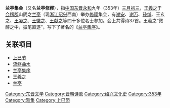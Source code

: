 {{unreferenced|time=2019-06-12}}
{{Infobox Historical Event
|事件名称 = 兰亭集会
|图像     = Meandering Stream at Lan-ting Yamamoto Jakurin Hanging scroll color on silk.jpg
|图像说明 = 蘭亭曲水图，山本若麟绘，1790年
|参与者   =[[王羲之|王羲之]]、[[谢安|谢安]]、[[谢万|谢万]]、[[孙绰|孙绰]]、[[王玄之|王玄之]]、[[王凝之|王凝之]]、[[王徽之|王徽之]]、[[王献之|王献之]]等42位名士
|地点     =[[会稽郡|会稽郡]]山阴之[[兰亭|兰亭]]（现[[浙江|浙江]][[绍兴|绍兴]]西南）
|日期     = [[永和_(晋穆帝)|永和]]九年（353年）[[三月初三|三月初三]]
|结果     =得诗三十七首，后辑为《兰亭诗》，[[王羲之|王羲之]]为之写[[兰亭集序|兰亭集序]]》。
|影响     = 
|网站     = 
}}
'''兰亭集会'''（又名'''兰亭修禊'''），指[[中国|中国]][[东晋|东晋]][[永和_(晋穆帝)|永和]]九年（353年）[[三月初三|三月初三]]，[[王羲之|王羲之]]于[[会稽郡|会稽郡]]山阴之[[兰亭|兰亭]]（现[[浙江|浙江]][[绍兴|绍兴]]西南）举办[[修禊|修禊]]集会，有[[谢安|谢安]]、[[谢万|谢万]]、[[孙绰|孙绰]]、王玄之、[[王凝之|王凝之]]、[[王徽之|王徽之]]、[[王献之|王献之]]等四十多位名士参加。会上共得诗37首。王羲之“微醉之中，振笔直遂”，写下了著名的《[[兰亭集序|兰亭集序]]》。

{{Wide image|神龍蘭亭序全.JPG|5000px|[[馮承素|馮承素]]臨王羲之《[[蘭亭序|蘭亭序]]》，因卷首有[[唐中宗|唐中宗]]李顯[[神龍|神龍]]年號小印,故稱「[[兰亭集序神龙本|神龍本]]」，现藏于[[北京故宫博物院|北京故宫博物院]]。|dir=rtl}}

==关联项目==
*[[上巳节|上巳节]]
*[[流觞曲水|流觞曲水]]
*[[兰亭集序|兰亭集序]]
*[[王羲之|王羲之]]
*[[兰亭|兰亭]]

{{Chinese literature-stub}}
[[Category:东晋文学|Category:东晋文学]]
[[Category:晋朝诗歌|Category:晋朝诗歌]]
[[Category:绍兴文化史|Category:绍兴文化史]]
[[Category:353年|Category:353年]]
[[Category:雅集|Category:雅集]]
[[Category:上巳節|Category:上巳節]]